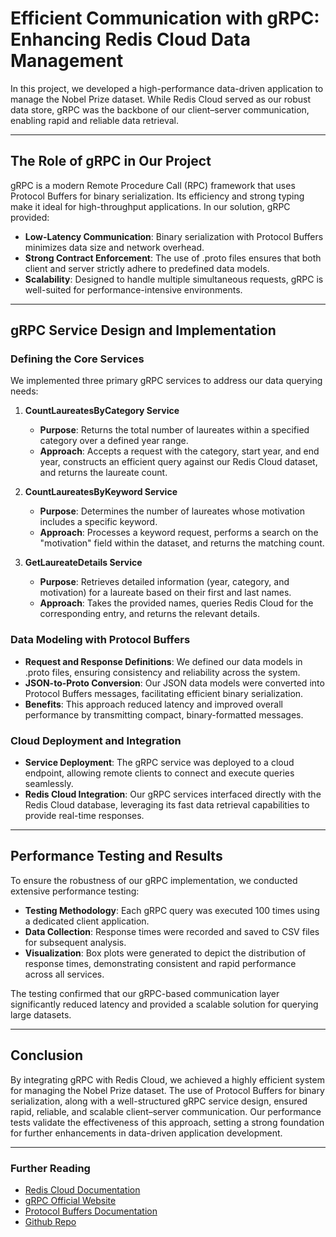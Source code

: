 <Cover
  src="https://miro.medium.com/v2/resize:fit:720/format:webp/0*OhqRsVej30htIkDL.png"
/>

# Efficient Communication with gRPC: Enhancing Redis Cloud Data Management

In this project, we developed a high-performance data-driven application to manage the Nobel Prize dataset. While Redis Cloud served as our robust data store, gRPC was the backbone of our client–server communication, enabling rapid and reliable data retrieval.

---

## The Role of gRPC in Our Project

gRPC is a modern Remote Procedure Call (RPC) framework that uses Protocol Buffers for binary serialization. Its efficiency and strong typing make it ideal for high-throughput applications. In our solution, gRPC provided:

- **Low-Latency Communication**: Binary serialization with Protocol Buffers minimizes data size and network overhead.
- **Strong Contract Enforcement**: The use of .proto files ensures that both client and server strictly adhere to predefined data models.
- **Scalability**: Designed to handle multiple simultaneous requests, gRPC is well-suited for performance-intensive environments.

---

## gRPC Service Design and Implementation

### Defining the Core Services

We implemented three primary gRPC services to address our data querying needs:

1. **CountLaureatesByCategory Service**
   - **Purpose**: Returns the total number of laureates within a specified category over a defined year range.
   - **Approach**: Accepts a request with the category, start year, and end year, constructs an efficient query against our Redis Cloud dataset, and returns the laureate count.

2. **CountLaureatesByKeyword Service**
   - **Purpose**: Determines the number of laureates whose motivation includes a specific keyword.
   - **Approach**: Processes a keyword request, performs a search on the "motivation" field within the dataset, and returns the matching count.

3. **GetLaureateDetails Service**
   - **Purpose**: Retrieves detailed information (year, category, and motivation) for a laureate based on their first and last names.
   - **Approach**: Takes the provided names, queries Redis Cloud for the corresponding entry, and returns the relevant details.

### Data Modeling with Protocol Buffers

- **Request and Response Definitions**: We defined our data models in .proto files, ensuring consistency and reliability across the system.
- **JSON-to-Proto Conversion**: Our JSON data models were converted into Protocol Buffers messages, facilitating efficient binary serialization.
- **Benefits**: This approach reduced latency and improved overall performance by transmitting compact, binary-formatted messages.

### Cloud Deployment and Integration

- **Service Deployment**: The gRPC service was deployed to a cloud endpoint, allowing remote clients to connect and execute queries seamlessly.
- **Redis Cloud Integration**: Our gRPC services interfaced directly with the Redis Cloud database, leveraging its fast data retrieval capabilities to provide real-time responses.

---

## Performance Testing and Results

To ensure the robustness of our gRPC implementation, we conducted extensive performance testing:

- **Testing Methodology**: Each gRPC query was executed 100 times using a dedicated client application.
- **Data Collection**: Response times were recorded and saved to CSV files for subsequent analysis.
- **Visualization**: Box plots were generated to depict the distribution of response times, demonstrating consistent and rapid performance across all services.

The testing confirmed that our gRPC-based communication layer significantly reduced latency and provided a scalable solution for querying large datasets.

---

## Conclusion

By integrating gRPC with Redis Cloud, we achieved a highly efficient system for managing the Nobel Prize dataset. The use of Protocol Buffers for binary serialization, along with a well-structured gRPC service design, ensured rapid, reliable, and scalable client–server communication. Our performance tests validate the effectiveness of this approach, setting a strong foundation for further enhancements in data-driven application development.

---

### Further Reading

- [Redis Cloud Documentation](https://redis.io)
- [gRPC Official Website](https://grpc.io)
- [Protocol Buffers Documentation](https://developers.google.com/protocol-buffers)
- [Github Repo](https://github.com/Ravinders99/PocAssignment1)